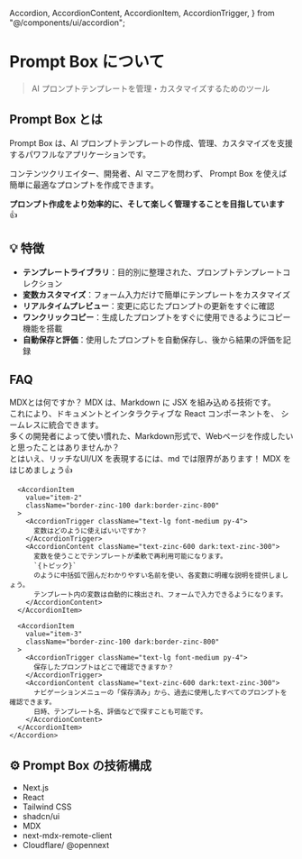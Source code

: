   Accordion,
  AccordionContent,
  AccordionItem,
  AccordionTrigger,
} from "@/components/ui/accordion";

# Prompt Box について

> AI プロンプトテンプレートを管理・カスタマイズするためのツール

## Prompt Box とは

Prompt Box は、AI プロンプトテンプレートの作成、管理、カスタマイズを支援するパワフルなアプリケーションです。

コンテンツクリエイター、開発者、AI マニアを問わず、
Prompt Box を使えば簡単に最適なプロンプトを作成できます。

**プロンプト作成をより効率的に、そして楽しく管理することを目指しています** 👍

<Card className="px-4 bg-gradient-to-br from-slate-50 to-purple-50 dark:from-zinc-900 dark:to-purple-950">

## 💡 特徴

- **テンプレートライブラリ**：目的別に整理された、プロンプトテンプレートコレクション
- **変数カスタマイズ**：フォーム入力だけで簡単にテンプレートをカスタマイズ
- **リアルタイムプレビュー**：変更に応じたプロンプトの更新をすぐに確認
- **ワンクリックコピー**：生成したプロンプトをすぐに使用できるようにコピー機能を搭載
- **自動保存と評価**：使用したプロンプトを自動保存し、後から結果の評価を記録

</Card>

<section className="not-prose my-12">
    <h2 className="text-2xl font-bold">FAQ</h2>
    <Accordion type="single" collapsible className="w-full">
      <AccordionItem
        value="item-1"
        className="border-zinc-100 dark:border-zinc-800"
      >
        <AccordionTrigger className="text-lg font-medium py-4">
          MDXとは何ですか？
        </AccordionTrigger>
        <AccordionContent className="text-zinc-600 dark:text-zinc-300">
          MDX は、Markdown に JSX を組み込める技術です。<br />
          これにより、ドキュメントとインタラクティブな React コンポーネントを、
          シームレスに統合できます。<br />
          多くの開発者によって使い慣れた、Markdown形式で、Webページを作成したいと思ったことはありませんか？<br />
          とはいえ、リッチなUI/UX を表現するには、md では限界があります！
          MDX をはじめましょう👍
        </AccordionContent>
      </AccordionItem>

      <AccordionItem
        value="item-2"
        className="border-zinc-100 dark:border-zinc-800"
      >
        <AccordionTrigger className="text-lg font-medium py-4">
          変数はどのように使えばいいですか？
        </AccordionTrigger>
        <AccordionContent className="text-zinc-600 dark:text-zinc-300">
          変数を使うことでテンプレートが柔軟で再利用可能になります。
          `{トピック}`
          のように中括弧で囲んだわかりやすい名前を使い、各変数に明確な説明を提供しましょう。
          テンプレート内の変数は自動的に検出され、フォームで入力できるようになります。
        </AccordionContent>
      </AccordionItem>

      <AccordionItem
        value="item-3"
        className="border-zinc-100 dark:border-zinc-800"
      >
        <AccordionTrigger className="text-lg font-medium py-4">
          保存したプロンプトはどこで確認できますか？
        </AccordionTrigger>
        <AccordionContent className="text-zinc-600 dark:text-zinc-300">
          ナビゲーションメニューの「保存済み」から、過去に使用したすべてのプロンプトを確認できます。
          日時、テンプレート名、評価などで探すことも可能です。
        </AccordionContent>
      </AccordionItem>
    </Accordion>

</section>

<Card className="px-4">
    
## ⚙️ Prompt Box の技術構成

- Next.js
- React
- Tailwind CSS
- shadcn/ui
- MDX
- next-mdx-remote-client
- Cloudflare/ @opennext

</Card>
